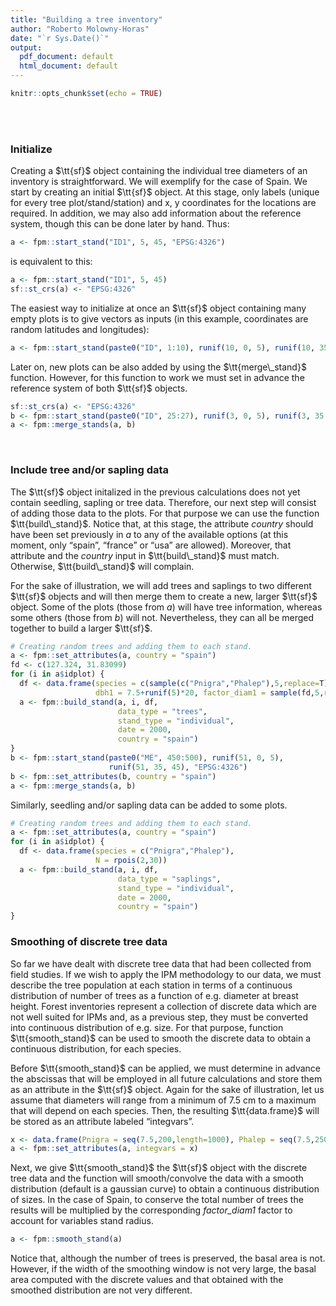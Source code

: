 ```yaml
---
title: "Building a tree inventory"
author: "Roberto Molowny-Horas"
date: "`r Sys.Date()`"
output:
  pdf_document: default
  html_document: default
---
```


```r
knitr::opts_chunk$set(echo = TRUE)
```

<br>
<br>


### Initialize

Creating a $\tt{sf}$ object containing the individual tree diameters of an inventory is straightforward.
We will exemplify for the case of Spain.
We start by creating an initial $\tt{sf}$ object. At this stage, only labels (unique for every tree plot/stand/station) and x, y coordinates for the locations are required. In addition, we may also add information about the reference system, though this can be done later by hand.
Thus:

```r
a <- fpm::start_stand("ID1", 5, 45, "EPSG:4326")
```

is equivalent to this:

```r
a <- fpm::start_stand("ID1", 5, 45)
sf::st_crs(a) <- "EPSG:4326"
```

The easiest way to initialize at once an $\tt{sf}$ object containing many empty plots is to give vectors as inputs (in this example, coordinates are random latitudes and longitudes):

```r
a <- fpm::start_stand(paste0("ID", 1:10), runif(10, 0, 5), runif(10, 35, 45))
```

Later on, new plots can be also added by using the $\tt{merge\_stand}$ function. However, for this function to work we must set in advance the
reference system of both $\tt{sf}$ objects.

```r
sf::st_crs(a) <- "EPSG:4326"
b <- fpm::start_stand(paste0("ID", 25:27), runif(3, 0, 5), runif(3, 35, 45), "EPSG:4326")
a <- fpm::merge_stands(a, b)
```

<br>

### Include tree and/or sapling data

The $\tt{sf}$ object initalized in the previous calculations does not yet contain seedling, sapling or tree data.
Therefore, our next step will consist of adding those data to the plots.
For that purpose we can use the function $\tt{build\_stand}$.
Notice that, at this stage, the attribute *country* should have been set previously in *a* to any
of the available options (at this moment, only "spain", "france" or "usa" are allowed).
Moreover, that attribute and the *country* input in $\tt{build\_stand}$ must match.
Otherwise, $\tt{build\_stand}$ will complain. 

For the sake of illustration, we will add trees and saplings to two different $\tt{sf}$ objects
and will then merge them to create a new, larger $\tt{sf}$ object.
Some of the plots (those from *a*) will have tree information, whereas some others (those from *b*) will not.
Nevertheless, they can all be merged together to build a larger $\tt{sf}$.


```r
# Creating random trees and adding them to each stand.
a <- fpm::set_attributes(a, country = "spain")
fd <- c(127.324, 31.83099)
for (i in a$idplot) {
  df <- data.frame(species = c(sample(c("Pnigra","Phalep"),5,replace=T)),
                   dbh1 = 7.5+runif(5)*20, factor_diam1 = sample(fd,5,replace=T))
  a <- fpm::build_stand(a, i, df,
                        data_type = "trees",
                        stand_type = "individual",
                        date = 2000,
                        country = "spain")
}
b <- fpm::start_stand(paste0("ME", 450:500), runif(51, 0, 5),
                      runif(51, 35, 45), "EPSG:4326")
b <- fpm::set_attributes(b, country = "spain")
a <- fpm::merge_stands(a, b)
```


Similarly, seedling and/or sapling data can be added to some plots.

```r
# Creating random trees and adding them to each stand.
a <- fpm::set_attributes(a, country = "spain")
for (i in a$idplot) {
  df <- data.frame(species = c("Pnigra","Phalep"),
                   N = rpois(2,30))
  a <- fpm::build_stand(a, i, df,
                        data_type = "saplings",
                        stand_type = "individual",
                        date = 2000,
                        country = "spain")
}
```


### Smoothing of discrete tree data

So far we have dealt with discrete tree data that had been collected from field studies.
If we wish to apply the IPM methodology to our data, we must describe the tree population at each station in terms of a continuous distribution of number of trees as a function of e.g. diameter at breast height. Forest inventories represent a collection of discrete data which are not well suited for IPMs and, as a previous step, they must be converted into continuous distribution of e.g. size. For that purpose, function $\tt{smooth_stand}$ can be used to smooth the discrete data to obtain a continuous distribution, for each species.

Before $\tt{smooth_stand}$ can be applied, we must determine in advance the abscissas that will be employed in all future calculations and store them as an attribute in the $\tt{sf}$ object. Again for the sake of illustration, let us assume that diameters will range from a minimum of 7.5 cm to a maximum that will depend on each species. Then, the resulting $\tt{data.frame}$ will be stored as an attribute labeled "integvars".


```r
x <- data.frame(Pnigra = seq(7.5,200,length=1000), Phalep = seq(7.5,250,length=1000))
a <- fpm::set_attributes(a, integvars = x)
```

Next, we give $\tt{smooth_stand}$ the $\tt{sf}$ object with the discrete tree data and the function will smooth/convolve the data with a smooth distribution (default is a gaussian curve) to obtain a continuous distribution of sizes. In the case of Spain, to conserve the total number of trees the results will be multiplied by the corresponding *factor_diam1* factor to account for variables stand radius.

```r
a <- fpm::smooth_stand(a)
```

Notice that, although the number of trees is preserved, the basal area is not. However, if the width of the smoothing window is not very large, the basal area computed with the discrete values and that obtained with the smoothed distribution are not very different.



